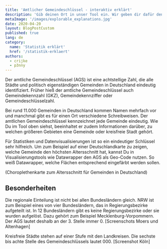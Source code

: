 ```yaml
---
title: 'Amtlicher Gemeindeschlüssel - interaktiv erklärt'
description: 'Gib deinen Ort in unser Tool ein. Wir geben dir dafür den amtlichen Gemeindeschlüssel zurück und erklären dir, wofür die Ziffern stehen.'
metaImage: '/images/explorable_explanations.jpg'
date: 2020-04-20
layout: BlogPostCustom
published: true
lang: de
category:
  name: 'Statistik erklärt'
  href: '/statistik-erklaert'
authors:
  - crijke
  - p3nny
---
```



<Container maxWidth="lg">
  <BodyText>

Der amtliche Gemeindeschlüssel (AGS) ist eine achtstellige Zahl, die alle Städte und politisch eigenständigen Gemeinden in Deutschland eindeutig identifiziert.
Früher hieß der amtliche Gemeindeschlüssel auch Gemeindekennzahl (GKZ), Gemeindekennziffer oder Gemeindeschlüsselzahl.

<RegionkeysNoSSR />

Bei rund 11.000 Gemeinden in Deutschland kommen Namen mehrfach vor und manchmal gibt es für einen Ort verschiedene Schreibweisen. Der amtlichen Gemeindeschlüssel kennzeichnet jede Gemeinde eindeutig.
Wie Du im Tool oben siehst, beeinhaltet er zudem Informationen darüber, zu welchen größeren Gebieten eine Gemeinde oder kreisfreie Stadt gehört.

Für Statistiken und Datenvisualisierungen ist so ein eindeutiger Schlüssel sehr hilfreich. Um zum Beispiel auf einer Deutschlandkarte zu zeigen, welche Gemeinde den höchsten Altersschnitt hat, kannst Du in Visualisierungstools
wie Datawrapper den AGS als Geo-Code nutzen. So weiß Datawrapper, welche Flächen entsprechend eingefärbt werden sollen.

(Choroplethenkarte zum Altersschnitt für Gemeinden in Deutschland)

## Besonderheiten

Die regionale Einteilung ist nicht bei allen Bundesländern gleich. NRW ist zum Beispiel eines von vier Bundesländern, das in Regierungsbezirke aufgeteilt ist. In 12 Bundesländern gibt es keine Regierungsbezirke oder sie wurden aufgelöst.
Dazu gehört zum Beispiel Mecklenburg-Vorpommern. Der AGS lautet deshalb an der 3. Stelle immer 0.
[Screenschots Moers und Altenhagen]

Kreisfreie Städte stehen auf einer Stufe mit den Landkreisen. Die sechste bis achte Stelle des Gemeindeschlüssels lautet 000.
[Screenshot Köln]

  </BodyText>
</Container>
